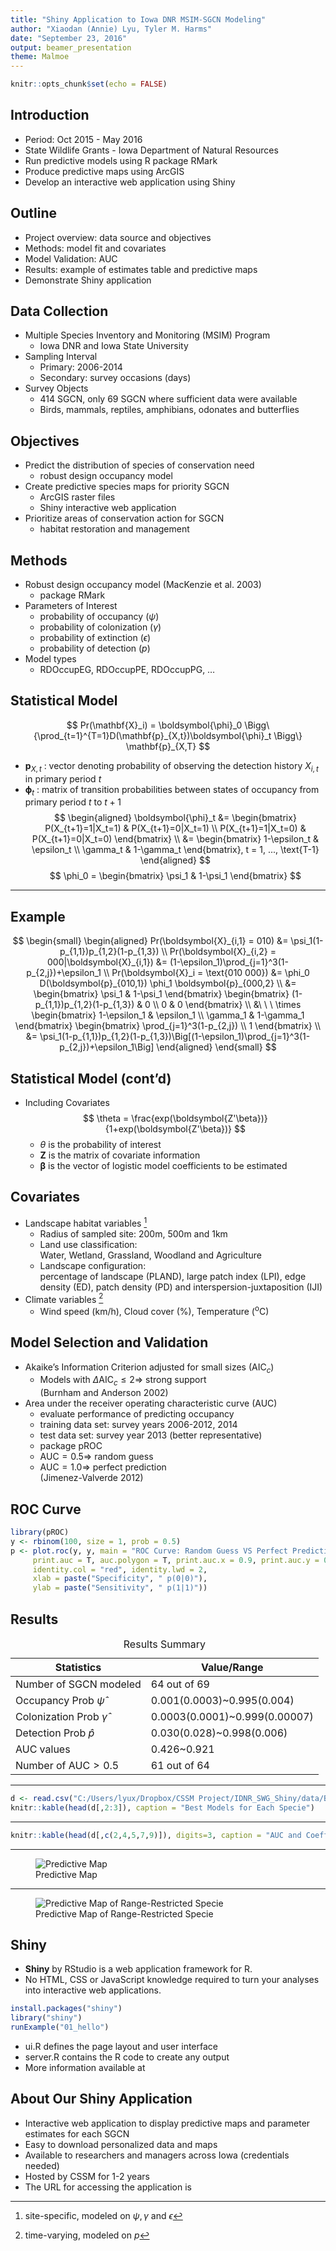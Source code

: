 ```yaml
---
title: "Shiny Application to Iowa DNR MSIM-SGCN Modeling"
author: "Xiaodan (Annie) Lyu, Tyler M. Harms"
date: "September 23, 2016"
output: beamer_presentation
theme: Malmoe
---
```


```r
knitr::opts_chunk$set(echo = FALSE)
```

## Introduction

- Period: Oct 2015 - May 2016
- State Wildlife Grants - Iowa Department of Natural Resources
- Run predictive models using R package RMark
- Produce predictive maps using ArcGIS
- Develop an interactive web application using Shiny 

## Outline

- Project overview: data source and objectives
- Methods: model fit and covariates
- Model Validation: AUC
- Results: example of estimates table and predictive maps
- Demonstrate Shiny application

## Data Collection

- Multiple Species Inventory and Monitoring (MSIM) Program  
    + Iowa DNR and Iowa State University
- Sampling Interval  
    + Primary: 2006-2014
    + Secondary: survey occasions (days)
- Survey Objects  
    + 414 SGCN, only 69 SGCN where sufficient data were available
    + Birds, mammals, reptiles, amphibians, odonates and butterflies

## Objectives

- Predict the distribution of species of conservation need  
    + robust design occupancy model
- Create predictive species maps for priority SGCN  
    + ArcGIS raster files
    + Shiny interactive web application
- Prioritize areas of conservation action for SGCN  
    + habitat restoration and management

## Methods

- Robust design occupancy model (MacKenzie et al. 2003)  
    + package RMark
- Parameters of Interest  
    + probability of occupancy ($\psi$)
    + probability of colonization ($\gamma$)
    + probability of extinction ($\epsilon$)
    + probability of detection ($p$)
- Model types
    + RDOccupEG, RDOccupPE, RDOccupPG, ...

## Statistical Model

$$ Pr(\mathbf{X}_i) = \boldsymbol{\phi}_0 \Bigg\{\prod_{t=1}^{T=1}D(\mathbf{p}_{X,t})\boldsymbol{\phi}_t \Bigg\} \mathbf{p}_{X,T} $$

- $\mathbf{p}_{X,t}$ : vector denoting probability of observing the detection history $X_{i,t}$ in primary period $t$
- $\boldsymbol{\phi}_t$ : matrix of transition probabilities between states of occupancy from primary period $t$ to $t+1$
$$
\begin{aligned}
\boldsymbol{\phi}_t &= \begin{bmatrix} P(X_{t+1}=1|X_t=1) & P(X_{t+1}=0|X_t=1) \\
P(X_{t+1}=1|X_t=0) & P(X_{t+1}=0|X_t=0) \end{bmatrix} \\
&= \begin{bmatrix} 1-\epsilon_t & \epsilon_t \\ \gamma_t & 1-\gamma_t \end{bmatrix},
t = 1, ..., \text{T-1}
\end{aligned}
$$
$$ \phi_0 = \begin{bmatrix} \psi_1 & 1-\psi_1 \end{bmatrix} $$

----    

## Example

$$
\begin{small}
\begin{aligned}
Pr(\boldsymbol{X}_{i,1} = 010) &= \psi_1(1-p_{1,1})p_{1,2}(1-p_{1,3}) \\
Pr(\boldsymbol{X}_{i,2} = 000|\boldsymbol{X}_{i,1}) &= (1-\epsilon_1)\prod_{j=1}^3(1-p_{2,j})+\epsilon_1 \\
Pr(\boldsymbol{X}_i = \text{010 000}) &= \phi_0 D(\boldsymbol{p}_{010,1}) \phi_1 \boldsymbol{p}_{000,2} \\
&= \begin{bmatrix} \psi_1 & 1-\psi_1 \end{bmatrix} 
\begin{bmatrix} (1-p_{1,1})p_{1,2}(1-p_{1,3}) & 0 \\ 0 & 0 \end{bmatrix} \\
&\ \ \ \times \begin{bmatrix} 1-\epsilon_1 & \epsilon_1 \\ \gamma_1 & 1-\gamma_1 \end{bmatrix} 
\begin{bmatrix} \prod_{j=1}^3(1-p_{2,j}) \\ 1 \end{bmatrix} \\
&= \psi_1(1-p_{1,1})p_{1,2}(1-p_{1,3})\Big[(1-\epsilon_1)\prod_{j=1}^3(1-p_{2,j})+\epsilon_1\Big]
\end{aligned}
\end{small}
$$

## Statistical Model (cont'd)

- Including Covariates
$$ \theta = \frac{exp(\boldsymbol{Z'\beta})}{1+exp(\boldsymbol{Z'\beta})} $$
    + $\theta$ is the probability of interest
    + $\mathbf{Z}$ is the matrix of covariate information
    + $\boldsymbol{\beta}$ is the vector of logistic model coefficients to be estimated

## Covariates    

- Landscape habitat variables [^1]
    + Radius of sampled site: 200m, 500m and 1km
    + Land use classification:   
      Water, Wetland, Grassland, Woodland and Agriculture
    + Landscape configuration:  
      percentage of landscape (PLAND), large patch index (LPI),
      edge density (ED), patch density (PD) and interspersion-juxtaposition (IJI)
- Climate variables [^2]
    + Wind speed (km/h), Cloud cover (%), Temperature ($^\text{o}\text{C}$)

[^1]: site-specific, modeled on $\psi, \gamma$ and $\epsilon$
[^2]: time-varying, modeled on $p$

## Model Selection and Validation

- Akaike's Information Criterion adjusted for small sizes ($\text{AIC}_c$)  
    + Models with $\Delta \text{AIC}_c \leq 2 \Rightarrow$  strong support  
      (Burnham and Anderson 2002)
- Area under the receiver operating characteristic curve (AUC)  
    + evaluate performance of predicting occupancy
    + training data set: survey years 2006-2012, 2014
    + test data set: survey year 2013 (better representative)
    + package pROC
    + $\text{AUC} = 0.5 \Rightarrow$ random guess
    + $\text{AUC} = 1.0 \Rightarrow$ perfect prediction  
      (Jimenez-Valverde 2012)

## ROC Curve

```r
library(pROC)
y <- rbinom(100, size = 1, prob = 0.5)
p <- plot.roc(y, y, main = "ROC Curve: Random Guess VS Perfect Prediction",
     print.auc = T, auc.polygon = T, print.auc.x = 0.9, print.auc.y = 0.9,
     identity.col = "red", identity.lwd = 2,
     xlab = paste("Specificity", " p(0|0)"),
     ylab = paste("Sensitivity", " p(1|1)"))
```       

## Results

:   Results Summary  

| Statistics | Value/Range | 
| ------------ | -------- |
| Number of SGCN modeled | 64 out of 69 |
| Occupancy Prob $\hat\psi$ | 0.001(0.0003)~0.995(0.004) |
| Colonization Prob $\hat\gamma$ | 0.0003(0.0001)~0.999(0.00007) |
| Detection Prob $\hat p$ | 0.030(0.028)~0.998(0.006) |
| AUC values | 0.426~0.921 |
| Number of $\text{AUC} > 0.5$ | 61 out of 64 |

----

```r
d <- read.csv("C:/Users/lyux/Dropbox/CSSM Project/IDNR_SWG_Shiny/data/Bird_All_Woodland_Estimate.csv")
knitr::kable(head(d[,2:3]), caption = "Best Models for Each Specie")
```      

----

```r
knitr::kable(head(d[,c(2,4,5,7,9)]), digits=3, caption = "AUC and Coefficients Estimates under Best Model")
```

----

![Predictive Map](images/YBCUGam.png)

----

![Predictive Map of Range-Restricted Specie](images/RSHAPsi.png)

## Shiny

- **Shiny** by RStudio is a web application framework for R.  
- No HTML, CSS or JavaScript knowledge required to turn your analyses into interactive web applications.

```r
install.packages("shiny")
library("shiny")
runExample("01_hello")
```

- ui.R defines the page layout and user interface
- server.R contains the R code to create any output
- More information available at [\colorbox{yellow}{Shiny Webpage}](http://shiny.rstudio.com/)

## About Our Shiny Application

- Interactive web application to display predictive maps and parameter estimates for each SGCN
- Easy to download personalized data and maps
- Available to researchers and managers across Iowa (credentials needed)
- Hosted by CSSM for 1-2 years
- The URL for accessing the application is [\colorbox{yellow}{https://dnrswg.cssm.iastate.edu/}](https://dnrswg.cssm.iastate.edu/)

